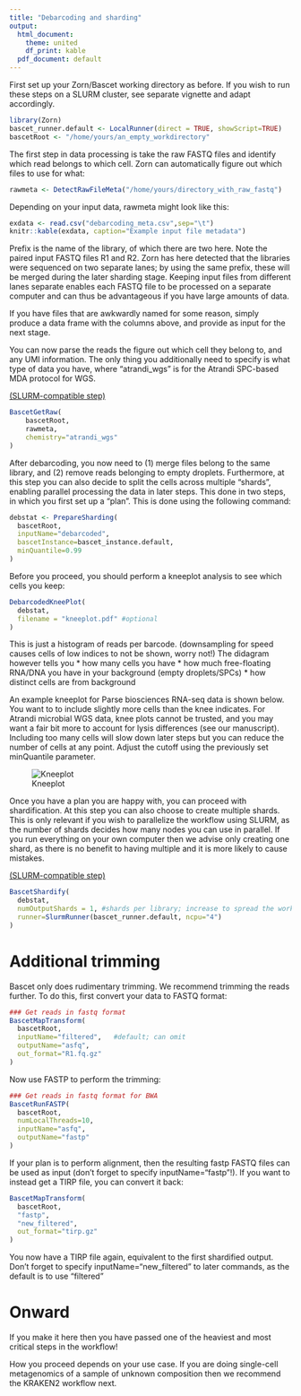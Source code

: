 ```yaml
---
title: "Debarcoding and sharding"
output:
  html_document:
    theme: united
    df_print: kable
  pdf_document: default
---
```



First set up your Zorn/Bascet working directory as before. If you wish to run
these steps on a SLURM cluster, see separate vignette and adapt accordingly.

```r
library(Zorn)
bascet_runner.default <- LocalRunner(direct = TRUE, showScript=TRUE)
bascetRoot <- "/home/yours/an_empty_workdirectory"
```


The first step in data processing is take the raw FASTQ files and identify which
read belongs to which cell. Zorn can automatically figure out which files to use
for what:

```r
rawmeta <- DetectRawFileMeta("/home/yours/directory_with_raw_fastq")
```

Depending on your input data, rawmeta might look like this:

```r
exdata <- read.csv("debarcoding_meta.csv",sep="\t")
knitr::kable(exdata, caption="Example input file metadata")
```

Prefix is the name of the library, of which there are two here. Note the paired input FASTQ files R1 and R2.
Zorn has here detected that the libraries were sequenced on two separate lanes; by using the same
prefix, these will be merged during the later sharding stage. Keeping input files from different lanes separate
enables each FASTQ file to be processed on a separate computer and can thus be advantageous if you
have large amounts of data.

If you have files that are awkwardly named for some reason, simply produce a data frame
with the columns above, and provide as input for the next stage.

You can now parse the reads the figure out which cell they belong to, and any UMI
information. The only thing you additionally need to specify is what type of data
you have, where "atrandi_wgs" is for the Atrandi SPC-based MDA protocol for WGS.

[(SLURM-compatible step)](slurm.html)

```r
BascetGetRaw(
    bascetRoot, 
    rawmeta,
    chemistry="atrandi_wgs"
)
```

After debarcoding, you now need to (1) merge files belong to the same library,
and (2) remove reads belonging to empty droplets. Furthermore, at this step
you can also decide to split the cells across multiple "shards", enabling parallel
processing the data in later steps. This done in two steps, in which you first
set up a "plan". This is done using the following command:

```r
debstat <- PrepareSharding(
  bascetRoot,
  inputName="debarcoded",
  bascetInstance=bascet_instance.default,
  minQuantile=0.99
)
```

Before you proceed, you should perform a kneeplot analysis to see which cells
you keep:

```r
DebarcodedKneePlot(
  debstat,
  filename = "kneeplot.pdf" #optional
)
```

This is just a histogram of reads per barcode. (downsampling for speed causes cells of low indices to not be shown, worry not!)
The didagram however tells you
* how many cells you have
* how much free-floating RNA/DNA you have in your background (empty droplets/SPCs)
* how distinct cells are from background

An example kneeplot for Parse biosciences RNA-seq data is shown below. You want to
to include slightly more cells than the knee indicates. For Atrandi microbial WGS data,
knee plots cannot be trusted, and you may want a fair bit more to account for lysis
differences (see our manuscript). Including too many cells will slow down later steps
but you can reduce the number of cells at any point. Adjust the cutoff using the
previously set minQuantile parameter.

![Kneeplot](debarcoding_kneeplot.png)

Once you have a plan you are happy with, you can proceed with shardification.
At this step you can also choose to create multiple shards. This is only relevant
if you wish to parallelize the workflow using SLURM, as the number of shards decides
how many nodes you can use in parallel. If you run everything on your own computer
then we advise only creating one shard, as there is no benefit to having multiple
and it is more likely to cause mistakes.

[(SLURM-compatible step)](slurm.html)

```r
BascetShardify(
  debstat,
  numOutputShards = 1, #shards per library; increase to spread the workload over more computers
  runner=SlurmRunner(bascet_runner.default, ncpu="4")
)
```



# Additional trimming

Bascet only does rudimentary trimming. We recommend trimming the reads further.
To do this, first convert your data to FASTQ format:

```r
### Get reads in fastq format
BascetMapTransform(
  bascetRoot,
  inputName="filtered",   #default; can omit
  outputName="asfq",
  out_format="R1.fq.gz"
)
```

Now use FASTP to perform the trimming:

```r
### Get reads in fastq format for BWA
BascetRunFASTP(
  bascetRoot,
  numLocalThreads=10,
  inputName="asfq",
  outputName="fastp"
)
```

If your plan is to perform alignment, then the resulting fastp FASTQ files
can be used as input (don't forget to specify inputName="fastp"!).
If you want to instead get a TIRP file, you can convert it back:

```r
BascetMapTransform(
  bascetRoot,
  "fastp",
  "new_filtered",
  out_format="tirp.gz"
)
```


You now have a TIRP file again, equivalent to the first shardified output.
Don't forget to specify inputName="new_filtered" to later commands, as the default
is to use "filtered"


# Onward

If you make it here then you have passed one of the heaviest and most critical
steps in the workflow!

How you proceed depends on your use case. If you are doing single-cell metagenomics
of a sample of unknown composition then we recommend the KRAKEN2 workflow next.


